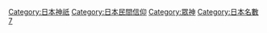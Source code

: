 [[Category:日本神祇|Category:日本神祇]]
[[Category:日本民間信仰|Category:日本民間信仰]]
[[Category:眾神|Category:眾神]]
[[Category:日本名數7|Category:日本名數7]]